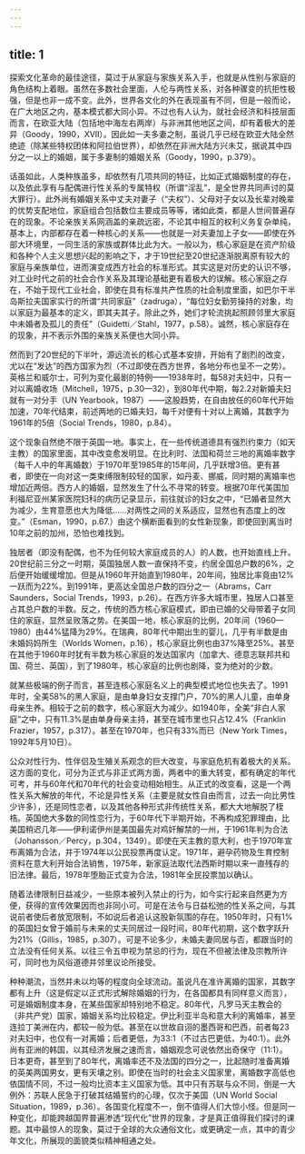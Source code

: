 ```yaml
---
---
---
```

title: 1
---




探索文化革命的最佳途径，莫过于从家庭与家族关系入手，也就是从性别与家庭的角色结构上着眼。虽然在多数社会里面，人伦与两性关系，对各种骤变的抗拒性极强，但是也非一成不变。此外，世界各文化的外在表现虽有不同，但是一般而论，在广大地区之内，基本模式都大同小异。不过也有人认为，就社会经济和科技层面而言，在欧亚大陆（包括地中海左右两岸）与非洲其他地区之间，却有着极大的差异（Goody，1990，XVII）。因此如一夫多妻之制，虽说几乎已经在欧亚大陆全然绝迹（除某些特权团体和阿拉伯世界），却依然在非洲大陆方兴未艾，据说其中四分之一以上的婚姻，属于多妻制的婚姻关系（Goody，1990，p.379）。

话虽如此，人类种族虽多，却依然有几项共同的特征，比如正式婚姻制度的存在，以及依此享有与配偶进行性关系的专属特权（所谓“淫乱”，是全世界共同声讨的莫大罪行）。此外尚有婚姻关系中丈夫对妻子（“夫权”）、父母对子女以及长辈对晚辈的优势支配地位，家庭组合包括数位主要成员等等，诸如此类，都是人世间普遍存在的现象。不论亲族关系网涵盖的亲疏远密，不论其中相互的权利义务复杂单纯，基本上，内部都存在着一种核心的关系——也就是一对夫妻加上子女——即使在外部大环境里，一同生活的家族或群体比此为大。一般以为，核心家庭是在资产阶级和各种个人主义思想兴起的影响之下，才于19世纪至20世纪逐渐脱离原有较大的家庭与亲族单位，进而演变成西方社会的标准形式。其实这是对历史的认识不够，对工业时代之前的社会合作关系及其理论基础更有着极大的误解。核心家庭之存在，不始于现代工业社会，即使在具有标准共产性质的社会制度里面，如巴尔干半岛斯拉夫国家实行的所谓“共同家庭”（zadruga），“每位妇女勤劳操持的对象，均以家庭为最基本的定义，即其夫其子。除此之外，她们才轮流挑起照顾邻里大家庭中未婚者及孤儿的责任”（Guidetti／Stahl，1977，p.58）。诚然，核心家庭存在的现象，并不表示外围的亲族关系便也大同小异。

然而到了20世纪的下半叶，源远流长的核心式基本安排，开始有了剧烈的改变，尤以在“发达”的西方国家为烈（不过即使在西方世界，各地分布也呈不一之势）。英格兰和威尔士，可列为变化最剧的特例——1938年时，每58对夫妇中，只有一对以离婚收场（Mitchell，1975，p.30—32），到80年代中期，每2.2对新婚夫妇就有一对分手（UN Yearbook，1987）——这股趋势，在自由放任的60年代开始加速，70年代结束，前述两地的已婚夫妇，每千对便有十对以上离婚，其数字为1961年的5倍（Social Trends，1980，p.84）。

这个现象自然绝不限于英国一地。事实上，在一些传统道德具有强烈约束力（如天主教）的国家里面，其中改变愈发明显。在比利时、法国和荷兰三地的离婚率数字（每千人中的年离婚数）于1970年至1985年的15年间，几乎跃增3倍。更有甚者，即使在一向对这一类束缚限制较轻的国家，如丹麦、挪威，同时期的离婚率也增加近两倍。西方人的婚姻，显然发生了什么不寻常的转变。根据70年代美国加利福尼亚州某家医院妇科的病历记录显示，前往就诊的妇女之中，“已婚者显然大为减少，生育意愿也大为降低……对两性之间的关系适应，显然也有态度上的改变。”（Esman，1990，p.67.）由这个横断面看到的女性新现象，即使回到离当时10年之前的加州，恐怕也难找到。

独居者（即没有配偶，也不为任何较大家庭成员的人）的人数，也开始直线上升。20世纪前三分之一时期，英国独居人数一直保持不变，约居全国总户数的6%，之后便开始缓缓增加。但是从1960年开始直到1980年，20年间，独居比率竟由12%一跃而为22%。到1991年，更高达全国总户数的四分之一（Abrams，Carr Saunders，Social Trends，1993，p.26）。在西方许多大城市里，独居人口甚至占其总户数的半数。反之，传统的西方核心家庭模式，即由已婚的父母带着子女同住的家庭，显然呈败落之势。在美国一地，核心家庭的比例，20年间（1960—1980）由44%猛降为29%。在瑞典，80年代中期出生的婴儿，几乎有半数是由未婚妈妈所生（Worlds Women，p.16），核心家庭比例也由37%降至25%。甚至在其他于1960年时犹有半数为核心家庭的发达国家内（加拿大、德意志联邦共和国、荷兰、英国），到了1980年，核心家庭的比例也剧降，变为绝对的少数。

就某些极端的例子而言，甚至连核心家庭名义上的典型模式地位也失去了。1991年时，全美58%的黑人家庭，是由单身妇女支撑门户，70%的黑人儿童，由单身母亲生养。相较于之前的数字，核心家庭大为减少。如1940年，全美“非白人家庭”之中，只有11.3%是由单身母亲主持，甚至在城市里也只占12.4%（Franklin Frazier，1957，p.317）。甚至在1970年，也只有33%而已（New York Times，1992年5月10日）。

公众对性行为、性伴侣及生殖关系观念的巨大改变，与家庭危机有着极大的关系。这方面的变化，可分为正式与非正式两方面，两者中的重大转变，都有确定的年代可考，并与60年代和70年代的社会变动相始相生。从正式的改变看，这是一个两性关系大解放的年代，不论是异性关系（主要是就女性自由而言，过去一向比男性少许多），还是同性恋者，以及其他各种形式非传统性关系，都大大地解脱了桎梏。英国绝大多数的同性恋行为，于60年代下半期开始，不再构成犯罪理由，比美国稍迟几年——伊利诺伊州是美国最先对鸡奸解禁的一州，于1961年判为合法（Johansson／Percy，p.304，1349）。即使在天主教的意大利，也于1970年宣布离婚为合法，并于1974年以公民投票再度认定。1971年，避孕药物及生育控制资料在意大利开始合法销售，1975年，新家庭法取代法西斯时期以来一直残存的旧法律。最后，1978年堕胎正式变为合法，1981年全民投票加以确认。

随着法律限制日益减少，一些原本被列入禁止的行为，如今实行起来自然更为方便，获得的宣传效果因而也非同小可。可是在法令与日益松弛的性关系之间，与其说前者使后者放宽限制，不如说后者追认这股新氛围的存在。1950年时，只有1%的英国妇女曾于婚前与未来的丈夫同居过一段时间，80年代初期，这个数字跃升为21%（Gillis，1985，p.307）。可是不论多少，未婚夫妻同居与否，都跟当时的立法没有任何关系。以往三令五申视为禁忌的行为，现在不但被法律及宗教所许可，同时也为风俗道德并邻里议论所接受。

种种潮流，当然并未以均等的程度向全球流动。虽说凡在准许离婚的国家，其数字都有上升（这是假定以正式形式解除婚姻的行为，在各国都具有同样意义而言），可是婚姻制度本身，在某些国家却特别地不稳定。80年代，凡罗马天主教会的（非共产党）国家，婚姻关系均比较稳定。伊比利亚半岛和意大利的离婚率，甚至连拉丁美洲在内，都较一般为低。甚至在以世故自诩的墨西哥和巴西，前者每23对夫妇中，也仅有一对离婚；后者更低，为33∶1（不过古巴更低，为40∶1）。此外尚有亚洲的韩国，以其经济发展之速而言，婚姻观念可说依然出奇保守（11∶1）。日本更奇，甚至到了80年代，离婚率还不及法国的四分之一，比起随时准备离婚的英美两国男女，更有天壤之别。即使在当时的社会主义国家里，离婚数字高低也依国情不同，不过一般均比资本主义国家为低。其中只有苏联与众不同，倒是一大例外：苏联人民急于打破其结婚誓约的心理，仅次于美国（UN World Social Situation，1989，p.36）。各国变化程度不一，倒不值得人们大惊小怪。但是同一种变化，却能跨越国界普遍渗透“现代化”世界的现象，才是真正值得我们探讨的课题。其中最惊人的现象，莫过于全球的大众通俗文化，或更确定一点，其中的青少年文化，所展现的面貌类似精神相通之处。